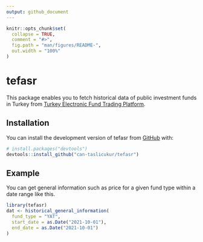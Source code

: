 ```yaml
---
output: github_document
---
```


<!-- README.md is generated from README.Rmd. Please edit that file -->

```r
knitr::opts_chunk$set(
  collapse = TRUE,
  comment = "#>",
  fig.path = "man/figures/README-",
  out.width = "100%"
)
```

# tefasr

<!-- badges: start -->
<!-- badges: end -->

This package enables you to fetch historical data of public investment funds in Turkey from [Turkey Electronic Fund Trading Platform](http://www.fundturkey.com.tr).  

## Installation

You can install the development version of tefasr from [GitHub](https://github.com/can-taslicukur/tefasr) with:

``` r
# install.packages("devtools")
devtools::install_github("can-taslicukur/tefasr")
```

## Example

You can get general information such as price for a given fund type within a date range like this.

```r
library(tefasr)
dat <- historical_general_information(
  fund_type = "YAT",
  start_date = as.Date("2021-10-01"),
  end_date = as.Date("2021-10-01")
)
```
